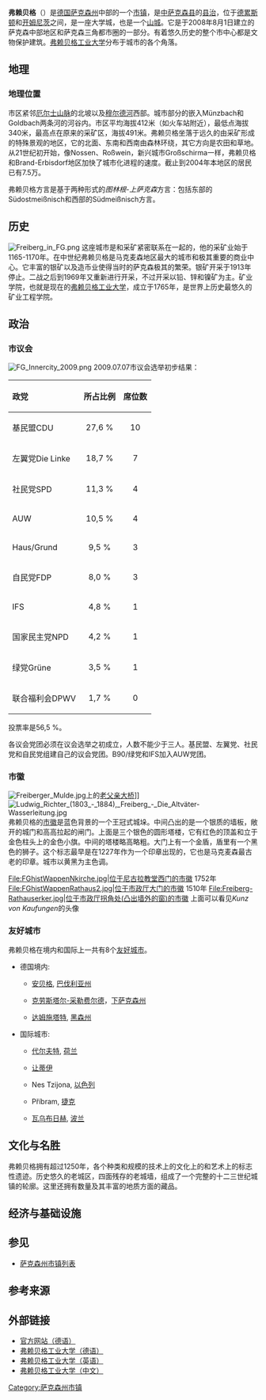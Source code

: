 {{otheruses|弗赖贝格 (消歧义)|subject=德国[[萨克森州|萨克森州]]的城市|other=其他相同或相近地名}}{{noteTA|G1=德国地名|G2=Landkreis|G3=单位}}
{{Infobox Germany municipality
|district = [[中萨克森县|中萨克森县]]
| footnotes = 资料最后更新：{{date|2021-06-28|iso}}
}}
'''弗赖贝格'''（{{lang-de|Freiberg}}）是[[德国|德国]][[萨克森州|萨克森州]]中部的一个[[市镇_(德国)|市镇]]，是[[中萨克森县|中萨克森县]]的[[县治|县治]]，位于[[德累斯顿|德累斯顿]]和[[开姆尼茨|开姆尼茨]]之间，是一座大学城，也是一个[[山城|山城]]。它是于2008年8月1日建立的萨克森中部地区和萨克森三角都市圈的一部分。有着悠久历史的整个市中心都是文物保护建筑。[[弗莱贝格工业大学|弗赖贝格工业大学]]分布于城市的各个角落。

== 地理 ==
=== 地理位置 ===
市区紧邻[[厄尔士山脉|厄尔士山脉]]的北坡以及[[穆尔德河|穆尔德河]]西部。城市部分的嵌入Münzbach和Goldbach两条河的河谷内。市区平均海拔412米（如火车站附近），最低点海拔340米，最高点在原来的采矿区，海拔491米。弗赖贝格坐落于远久的由采矿形成的特殊景观的地区，它的北面、东南和西南由森林环绕，其它方向是农田和草地。从21世纪初开始，像Nossen、Roßwein，新兴城市Großschirma一样，弗赖贝格和Brand-Erbisdorf地区加快了城市化进程的速度。截止到2004年本地区的居民已有7.5万。

弗赖贝格方言是基于两种形式的''图林根-上萨克森''方言：包括东部的Südostmeißnisch和西部的Südmeißnisch方言。

== 历史 ==
[[File:Freiberg_in_FG.png|thumb]]
这座城市是和采矿紧密联系在一起的，他的采矿业始于1165-1170年。在中世纪弗赖贝格是马克麦森地区最大的城市和极其重要的商业中心。它丰富的银矿以及造币业使得当时的萨克森极其的繁荣。银矿开采于1913年停止。二战之后到1969年又重新进行开采，不过开采以铅、锌和镍矿为主。矿业学院，也就是现在的[[弗莱贝格工业大学|弗赖贝格工业大学]]，成立于1765年，是世界上历史最悠久的矿业工程学院。

== 政治 ==
=== 市议会 ===
[[File:FG_Innercity_2009.png|thumb]]
2009.07.07市议会选举初步结果：
{|
! align="left" | 政党 !! 所占比例 !! 席位数
|-
| 基民盟CDU || align="center" | 27,6 % || align="center" | 10
|-
| 左翼党Die Linke || align="center" | 18,7 % || align="center" | 7
|-
| 社民党SPD || align="center" | 11,3 % || align="center" | 4
|-
| AUW || align="center" | 10,5 % || align="center" | 4
|-
| Haus/Grund || align="center" | 9,5 % || align="center" | 3
|-
| 自民党FDP || align="center" | 8,0 % || align="center" | 3
|-
| IFS || align="center" | 4,8 % || align="center" | 1
|-
| 国家民主党NPD || align="center" | 4,2 % || align="center" | 1
|-
| 绿党Grüne || align="center" | 3,5 % || align="center" | 1
|-
| 联合福利会DPWV || align="center" | 1,7 % || align="center" | 0
|}
投票率是56,5 %。

各议会党团必须在议会选举之初成立，人数不能少于三人。基民盟、左翼党、社民党和自民党组建自己的议会党团。B90/绿党和IFS加入AUW党团。

=== 市徽 ===
[[File:Freiberger_Mulde.jpg|thumb]]上的[[老父亲大桥|老父亲大桥]]]]
[[File:Ludwig_Richter_(1803_-_1884),_Freiberg_-_Die_Altväter-Wasserleitung.jpg|thumb]]
弗赖贝格的[[市徽|市徽]]是蓝色背景的一个王冠式城垛。中间凸出的是一个银质的墙板，敞开的城门和高高拉起的闸门。上面是三个银色的圆形塔楼，它有红色的顶盖和立于金色柱头上的金色小旗。中间的塔楼略高略粗。大门上有一个金盾，盾里有一个黑色的狮子。这个标志最早是在1227年作为一个印章出现的，它也是马克麦森最古老的印章。城市以黄黑为主色调。

<gallery heights="200">
File:FGhistWappenNkirche.jpg|位于尼古拉教堂西门的市徽 1752年
File:FGhistWappenRathaus2.jpg|位于市政厅大门的市徽 1510年
File:Freiberg-Rathauserker.jpg|位于市政厅拐角处(凸出墙外的窗)的市徽 上面可以看见''Kunz von Kaufungen''的头像
</gallery>

{{Wide image|Pano Freiberg.JPG|2000px|弗赖贝格由西南向北方向的全景照片}}

=== 友好城市 ===
弗赖贝格在境内和国际上一共有8个[[友好城市|友好城市]]。

* 德国境内:
** {{flagicon|GER}} [[安贝格|安贝格]], [[巴伐利亚州|巴伐利亚州]]
** {{flagicon|GER}} [[克劳斯塔尔|克劳斯塔尔-采勒费尔德]]，[[下萨克森州|下萨克森州]]
** {{flagicon|GER}} [[达姆施塔特|达姆施塔特]], [[黑森州|黑森州]]
* 国际城市:
** {{flagicon|NED}} [[代尔夫特|代尔夫特]], [[荷兰|荷兰]]
** {{FRA}} [[让蒂伊|让蒂伊]]
** {{flagicon|ISR}} Nes Tzijona, [[以色列|以色列]]
** {{flagicon|CZE}} Příbram, [[捷克|捷克]]
** {{flagicon|POL}} [[瓦乌布日赫|瓦乌布日赫]], [[波兰|波兰]]

== 文化与名胜 ==
弗赖贝格拥有超过1250年，各个种类和规模的技术上的文化上的和艺术上的标志性遗迹。历史悠久的老城区，四面残存的老城墙，组成了一个完整的十二三世纪城镇的轮廓。这里还拥有数量及其丰富的地质方面的藏品。

== 经济与基础设施 ==

== 参见 ==
*[[萨克森州市镇列表|萨克森州市镇列表]]

== 参考来源 ==
{{reflist}}

== 外部链接 ==
* [http://www.freiberg.de/ 官方网站（德语）] {{Wayback|url=http://www.freiberg.de/ |date=20061010014538 }}
* [http://www.tu-freiberg.de/ 弗赖贝格工业大学（德语）]
* [https://web.archive.org/web/20100420031507/http://tu-freiberg.de/index.en.html 弗赖贝格工业大学（英语）]
* [https://web.archive.org/web/20101129213356/http://tu-freiberg.de/index.cn.html 弗赖贝格工业大学（中文）]

{{中萨克森县行政区划}}
{{Authority control}}
{{DEFAULTSORT:Freiberg}}
[[Category:萨克森州市镇|Category:萨克森州市镇]]